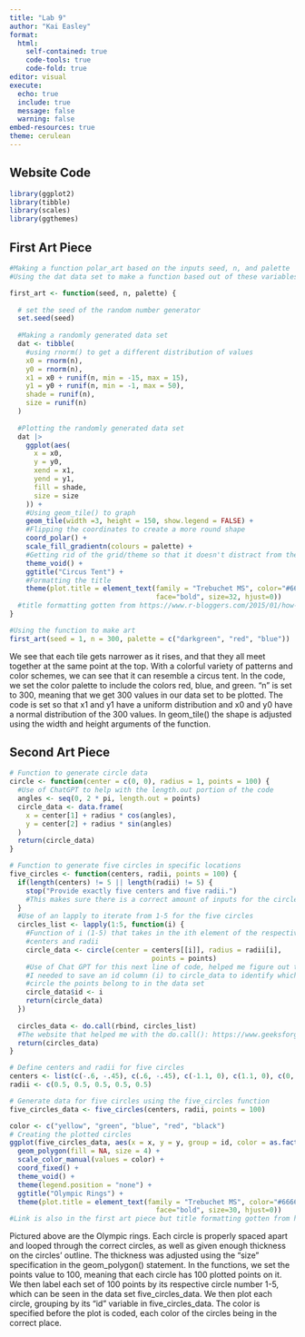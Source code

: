 ```yaml
---
title: "Lab 9"
author: "Kai Easley"
format: 
  html: 
    self-contained: true
    code-tools: true
    code-fold: true
editor: visual
execute: 
  echo: true
  include: true
  message: false
  warning: false
embed-resources: true
theme: cerulean
---
```


## Website Code

```r
library(ggplot2)
library(tibble)
library(scales)
library(ggthemes)
```
## First Art Piece

```r
#Making a function polar_art based on the inputs seed, n, and palette
#Using the dat data set to make a function based out of these variables

first_art <- function(seed, n, palette) {
  
  # set the seed of the random number generator
  set.seed(seed)
  
  #Making a randomly generated data set
  dat <- tibble(
    #using rnorm() to get a different distribution of values
    x0 = rnorm(n),
    y0 = rnorm(n),
    x1 = x0 + runif(n, min = -15, max = 15),
    y1 = y0 + runif(n, min = -1, max = 50),
    shade = runif(n), 
    size = runif(n)
  )
  
  #Plotting the randomly generated data set
  dat |> 
    ggplot(aes(
      x = x0,
      y = y0,
      xend = x1,
      yend = y1,
      fill = shade,
      size = size
    )) +
    #Using geom_tile() to graph 
    geom_tile(width =3, height = 150, show.legend = FALSE) +
    #Flipping the coordinates to create a more round shape
    coord_polar() +
    scale_fill_gradientn(colours = palette) +
    #Getting rid of the grid/theme so that it doesn't distract from the art
    theme_void() +
    ggtitle("Circus Tent") +
    #Formatting the title
    theme(plot.title = element_text(family = "Trebuchet MS", color="#666666", 
                                    face="bold", size=32, hjust=0))
  #title formatting gotten from https://www.r-bloggers.com/2015/01/how-to-format-your-chart-and-axis-titles-in-ggplot2/
}

```



```r
#Using the function to make art
first_art(seed = 1, n = 300, palette = c("darkgreen", "red", "blue"))
```
We see that each tile gets narrower as it rises, and that they all meet together 
at the same point at the top. With a colorful variety of patterns and color
schemes, we can see that it can resemble a circus tent. In the code, we set the
color palette to include the colors red, blue, and green. "n" is set to 300,
meaning that we get 300 values in our data set to be plotted. The code is set
so that x1 and y1 have a uniform distribution and x0 and y0 have a normal 
distribution of the 300 values. In geom_tile() the shape is adjusted using the
width and height arguments of the function.


## Second Art Piece


```r
# Function to generate circle data
circle <- function(center = c(0, 0), radius = 1, points = 100) {
  #Use of ChatGPT to help with the length.out portion of the code
  angles <- seq(0, 2 * pi, length.out = points)
  circle_data <- data.frame(
    x = center[1] + radius * cos(angles),
    y = center[2] + radius * sin(angles)
  )
  return(circle_data)
}

```


```r
# Function to generate five circles in specific locations
five_circles <- function(centers, radii, points = 100) {
  if(length(centers) != 5 || length(radii) != 5) {
    stop("Provide exactly five centers and five radii.")
    #This makes sure there is a correct amount of inputs for the circles
  }
  #Use of an lapply to iterate from 1-5 for the five circles
  circles_list <- lapply(1:5, function(i) {
    #Function of i (1-5) that takes in the ith element of the respective
    #centers and radii
    circle_data <- circle(center = centers[[i]], radius = radii[i], 
                                   points = points)
    #Use of Chat GPT for this next line of code, helped me figure out that
    #I needed to save an id column (i) to circle_data to identify which
    #circle the points belong to in the data set
    circle_data$id <- i
    return(circle_data)
  })
  
  circles_data <- do.call(rbind, circles_list)
  #The website that helped me with the do.call(): https://www.geeksforgeeks.org/how-to-use-do-call-in-r/
  return(circles_data)
}

# Define centers and radii for five circles
centers <- list(c(-.6, -.45), c(.6, -.45), c(-1.1, 0), c(1.1, 0), c(0, 0))
radii <- c(0.5, 0.5, 0.5, 0.5, 0.5)

# Generate data for five circles using the five_circles function
five_circles_data <- five_circles(centers, radii, points = 100)

```

```r
color <- c("yellow", "green", "blue", "red", "black")
# Creating the plotted circles
ggplot(five_circles_data, aes(x = x, y = y, group = id, color = as.factor(id))) +
  geom_polygon(fill = NA, size = 4) +
  scale_color_manual(values = color) +
  coord_fixed() +
  theme_void() +
  theme(legend.position = "none") +
  ggtitle("Olympic Rings") +
  theme(plot.title = element_text(family = "Trebuchet MS", color="#666666", 
                                    face="bold", size=30, hjust=0))
#Link is also in the first art piece but title formatting gotten from https://www.r-bloggers.com/2015/01/how-to-format-your-chart-and-axis-titles-in-ggplot2/
```
Pictured above are the Olympic rings. Each circle is properly spaced apart and
looped through the correct circles, as well as given enough thickness on 
the circles' outline. The thickness was adjusted using the "size" specification
in the geom_polygon() statement. In the functions, we set the points value to 
100, meaning that each circle has 100 plotted points on it. We then label
each set of 100 points by its respective circle number 1-5, which can be seen
in the data set five_circles_data. We then plot each circle, grouping by its
"id" variable in five_circles_data. The color is specified before the plot
is coded, each color of the circles being in the correct place. 
